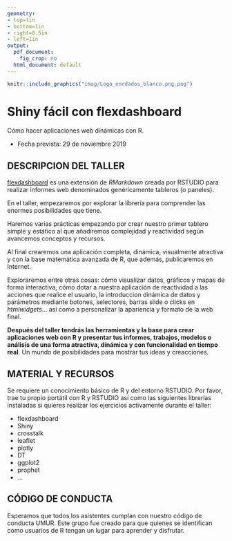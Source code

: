 ```yaml
---
geometry:
- top=1in
- bottom=1in
- right=0.5in
- left=1in
output:
  pdf_document: 
    fig_crop: no
  html_document: default
---
```



```r
knitr::include_graphics("imag/Logo_enrdados_blanco.png.png")
```

# Shiny fácil con flexdashboard

Cómo hacer aplicaciones web dinámicas con R.

  * Fecha prevista: 29 de noviembre 2019

## DESCRIPCION DEL TALLER
[flexdashboard](https://rmarkdown.rstudio.com/flexdashboard/) es una extensión de *RMarkdown* creada por RSTUDIO para realizar informes web denominados genéricamente tableros (o paneles).

En el taller, empezaremos por explorar la librería para comprender las enormes posibilidades que tiene.

Haremos varias prácticas empezando por crear nuestro primer tablero simple y estático al que añadiremos complejidad y reactividad según avancemos conceptos y recursos.

Al final crearemos una aplicación completa, dinámica, visualmente atractiva y con la base matemática avanzada de R, que además, publicaremos en Internet.

Exploraremos entre otras cosas: cómo visualizar datos, gráficos y mapas de forma interactiva, cómo dotar a nuestra aplicación de reactividad a las acciones que realice el usuario, la introduccion dinámica de datos y parámetros mediante botones, selectores, barras slide o clicks en *htmlwidgets*... así como a personalizar la apariencia y formato de la web final.

**Después del taller tendrás las herramientas y la base para crear aplicaciones web con R y presentar tus informes, trabajos, modelos o análisis de una forma atractiva, dinámica y con funcionalidad en tiempo real**. Un mundo de posibilidades para mostrar tus ideas y creacciones. 

## MATERIAL Y RECURSOS
Se requiere un conocimiento básico de R y del entorno RSTUDIO. 
Por favor, trae tu propio portátil con R y RSTUDIO así como las siguientes librerías instaladas si quieres realizar los ejercicios activamente durante el taller:

-	flexdashboard
- Shiny
- crosstalk
-	leaflet
- plotly
-	DT
- ggplot2
- prophet
- ... 

## CÓDIGO DE CONDUCTA
Esperamos que todos los asistentes cumplan con nuestro código de conducta UMUR.
Este grupo fue creado para que quienes se identifican como usuarios de R tengan un lugar  para aprender y disfrutar.
